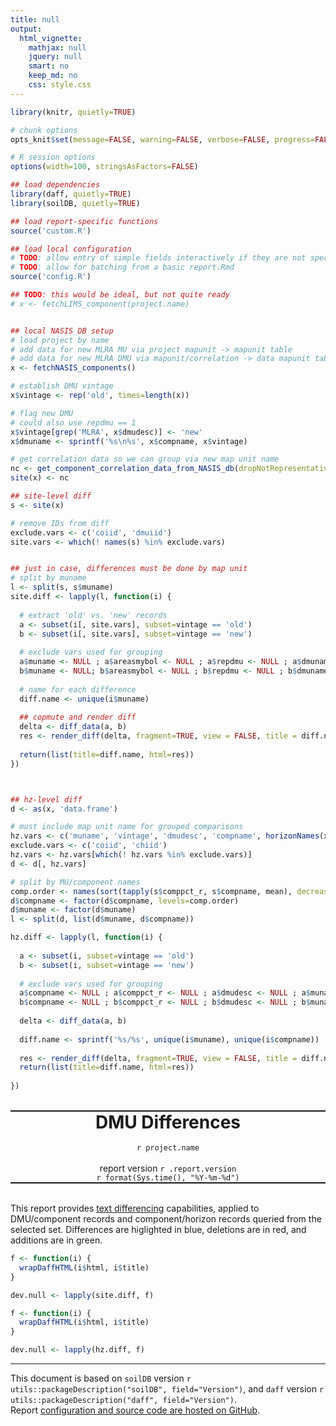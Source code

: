 ```yaml
---
title: null
output:
  html_vignette:
    mathjax: null
    jquery: null
    smart: no
    keep_md: no
    css: style.css
---
```



```r
library(knitr, quietly=TRUE)

# chunk options
opts_knit$set(message=FALSE, warning=FALSE, verbose=FALSE, progress=FALSE)

# R session options
options(width=100, stringsAsFactors=FALSE)

## load dependencies
library(daff, quietly=TRUE)
library(soilDB, quietly=TRUE)

## load report-specific functions
source('custom.R') 

## load local configuration 
# TODO: allow entry of simple fields interactively if they are not specified?
# TODO: allow for batching from a basic report.Rmd
source('config.R')

## TODO: this would be ideal, but not quite ready
# x <- fetchLIMS_component(project.name)


## local NASIS DB setup
# load project by name
# add data for new MLRA MU via project mapunit -> mapunit table
# add data for new MLRA DMU via mapunit/correlation -> data mapunit table
x <- fetchNASIS_components()

# establish DMU vintage
x$vintage <- rep('old', times=length(x))

# flag new DMU
# could also use repdmu == 1
x$vintage[grep('MLRA', x$dmudesc)] <- 'new'
x$dmuname <- sprintf('%s\n%s', x$compname, x$vintage)

# get correlation data so we can group via new map unit name
nc <- get_component_correlation_data_from_NASIS_db(dropNotRepresentative = FALSE)
site(x) <- nc

## site-level diff
s <- site(x)

# remove IDs from diff
exclude.vars <- c('coiid', 'dmuiid')
site.vars <- which(! names(s) %in% exclude.vars)


## just in case, differences must be done by map unit
# split by muname
l <- split(s, s$muname)
site.diff <- lapply(l, function(i) {
  
  # extract 'old' vs. 'new' records
  a <- subset(i[, site.vars], subset=vintage == 'old')
  b <- subset(i[, site.vars], subset=vintage == 'new')
  
  # exclude vars used for grouping
  a$muname <- NULL ; a$areasmybol <- NULL ; a$repdmu <- NULL ; a$dmuname <- NULL ; a$muiid <- NULL ; a$vintage <- NULL
  b$muname <- NULL; b$areasmybol <- NULL ; b$repdmu <- NULL ; b$dmuname <- NULL ; b$muiid <- NULL ; b$vintage <- NULL
  
  # name for each difference
  diff.name <- unique(i$muname)
  
  ## copmute and render diff
  delta <- diff_data(a, b)
  res <- render_diff(delta, fragment=TRUE, view = FALSE, title = diff.name, summary = TRUE)
  
  return(list(title=diff.name, html=res))
})



## hz-level diff
d <- as(x, 'data.frame')

# must include map unit name for grouped comparisons
hz.vars <- c('muname', 'vintage', 'dmudesc', 'compname', horizonNames(x))
exclude.vars <- c('coiid', 'chiid')
hz.vars <- hz.vars[which(! hz.vars %in% exclude.vars)]
d <- d[, hz.vars]

# split by MU/component names
comp.order <- names(sort(tapply(s$comppct_r, s$compname, mean), decreasing = TRUE))
d$compname <- factor(d$compname, levels=comp.order)
d$muname <- factor(d$muname)
l <- split(d, list(d$muname, d$compname))

hz.diff <- lapply(l, function(i) {
  
  a <- subset(i, subset=vintage == 'old')
  b <- subset(i, subset=vintage == 'new')
  
  # exclude vars used for grouping
  a$compname <- NULL ; a$comppct_r <- NULL ; a$dmudesc <- NULL ; a$muname <- NULL ; a$vintage <- NULL
  b$compname <- NULL ; b$comppct_r <- NULL ; b$dmudesc <- NULL ; b$muname <- NULL ; b$vintage <- NULL
  
  delta <- diff_data(a, b)
  
  diff.name <- sprintf('%s/%s', unique(i$muname), unique(i$compname))
  
  res <- render_diff(delta, fragment=TRUE, view = FALSE, title = diff.name, summary = TRUE)
  return(list(title=diff.name, html=res))
  
})
```

<br>
<div style="text-align: center; border-top-style: solid; border-bottom-style: solid; border-top-width: 2px; border-bottom-width: 2px;">
<span style="font-size: 200%; font-weight: bold;">DMU Differences</span>
<span style="font-size: 100%;">
<br>
<br>
`r project.name`
</span>
<br><br>
report version `r .report.version`
<br>
`r format(Sys.time(), "%Y-%m-%d")`</div>

<br>
This report provides [text differencing](https://en.wikipedia.org/wiki/Diff_utility) capabilities, applied to DMU/component records and component/horizon records queried from the selected set. Differences are higlighted in blue, deletions are in red, and additions are in green.


```r
f <- function(i) {
  wrapDaffHTML(i$html, i$title)
}

dev.null <- lapply(site.diff, f)
```

```r
f <- function(i) {
  wrapDaffHTML(i$html, i$title)
}

dev.null <- lapply(hz.diff, f)
```


----------------------------
This document is based on `soilDB` version `r utils::packageDescription("soilDB", field="Version")`, and `daff` version `r utils::packageDescription("daff", field="Version")`.
<br>
Report [configuration and source code are hosted on GitHub](https://github.com/ncss-tech/soilReports).

